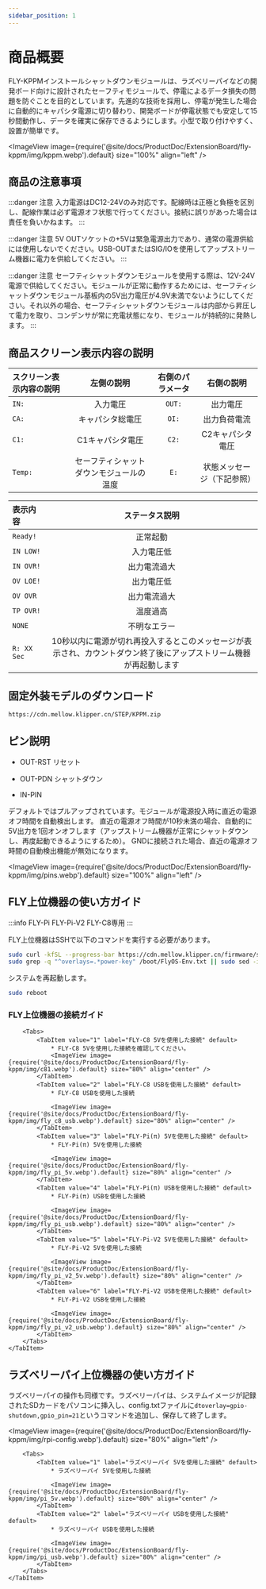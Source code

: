 ```yaml
---
sidebar_position: 1
---
```


# 商品概要

FLY-KPPMインストールシャットダウンモジュールは、ラズベリーパイなどの開発ボード向けに設計されたセーフティモジュールで、停電によるデータ損失の問題を防ぐことを目的としています。先進的な技術を採用し、停電が発生した場合に自動的にキャパシタ電源に切り替わり、開発ボードが停電状態でも安定して15秒間動作し、データを確実に保存できるようにします。小型で取り付けやすく、設置が簡単です。

<ImageView image={require('@site/docs/ProductDoc/ExtensionBoard/fly-kppm/img/kppm.webp').default} size="100%" align="left" />

## 商品の注意事項

:::danger 注意
入力電源はDC12-24Vのみ対応です。配線時は正極と負極を区別し、配線作業は必ず電源オフ状態で行ってください。接続に誤りがあった場合は責任を負いかねます。
:::

:::danger 注意
5V OUTソケットの+5Vは緊急電源出力であり、通常の電源供給には使用しないでください。USB-OUTまたはSIG/IOを使用してアップストリーム機器に電力を供給してください。
:::

:::danger 注意
セーフティシャットダウンモジュールを使用する際は、12V-24V電源で供給してください。モジュールが正常に動作するためには、セーフティシャットダウンモジュール基板内の5V出力電圧が4.9V未満でないようにしてください。それ以外の場合、セーフティシャットダウンモジュールは内部から昇圧して電力を取り、コンデンサが常に充電状態になり、モジュールが持続的に発熱します。
:::

## 商品スクリーン表示内容の説明

| スクリーン表示内容の説明 | 左側の説明 | 右側のパラメータ | 右側の説明 |
| :--------------------- | :--------: | :--------------: | :--------: |
| `IN:`                   | 入力電圧   | `OUT:`           | 出力電圧   |
| `CA:`                   | キャパシタ総電圧 | `OI:`            | 出力負荷電流 |
| `C1:`                   | C1キャパシタ電圧 | `C2:`            | C2キャパシタ電圧 |
| `Temp:`                 | セーフティシャットダウンモジュールの温度 | `E:`             | 状態メッセージ（下記参照） |

| 表示内容 | ステータス説明 |
| :----- | :-----------: |
| `Ready!` | 正常起動 |
| `IN LOW!` | 入力電圧低 |
| `IN OVR!` | 出力電流過大 |
| `OV LOE!` | 出力電圧低 |
| `OV OVR` | 出力電流過大 |
| `TP OVR!` | 温度過高 |
| `NONE` | 不明なエラー |
| `R: XX Sec` | 10秒以内に電源が切れ再投入するとこのメッセージが表示され、カウントダウン終了後にアップストリーム機器が再起動します |

## 固定外装モデルのダウンロード

```bash
https://cdn.mellow.klipper.cn/STEP/KPPM.zip
```

## ピン説明

* OUT-RST リセット
* OUT-PDN シャットダウン

* IN-PIN

デフォルトではプルアップされています。モジュールが電源投入時に直近の電源オフ時間を自動検出します。
直近の電源オフ時間が10秒未満の場合、自動的に5V出力を1回オンオフします（アップストリーム機器が正常にシャットダウンし、再度起動できるようにするため）。
GNDに接続された場合、直近の電源オフ時間の自動検出機能が無効になります。

<ImageView image={require('@site/docs/ProductDoc/ExtensionBoard/fly-kppm/img/pins.webp').default} size="100%" align="left" />

## FLY上位機器の使い方ガイド

:::info
FLY-Pi FLY-Pi-V2 FLY-C8専用
:::

FLY上位機器はSSHで以下のコマンドを実行する必要があります。

```bash
sudo curl -kfSL --progress-bar https://cdn.mellow.klipper.cn/firmware/sun50i-h5-power-key.dtbo -o /boot/dtb/allwinner/overlay/sun50i-h5-power-key.dtbo
sudo grep -q "^overlays=.*power-key" /boot/FlyOS-Env.txt || sudo sed -i '/^overlays=/ s/$/ power-key/' /boot/FlyOS-Env.txt
```

システムを再起動します。

```bash
sudo reboot
```

### FLY上位機器の接続ガイド

<Tabs>
    <TabItem value="serial" label="FLY上位機器の接続ガイド" default>

        <Tabs>
            <TabItem value="1" label="FLY-C8 5Vを使用した接続" default>
                * FLY-C8 5Vを使用した接続を確認してください。
                <ImageView image={require('@site/docs/ProductDoc/ExtensionBoard/fly-kppm/img/c81.webp').default} size="80%" align="center" />
            </TabItem>
            <TabItem value="2" label="FLY-C8 USBを使用した接続" default>
                * FLY-C8 USBを使用した接続

                <ImageView image={require('@site/docs/ProductDoc/ExtensionBoard/fly-kppm/img/fly_c8_usb.webp').default} size="80%" align="center" />
            </TabItem>
            <TabItem value="3" label="FLY-Pi(π) 5Vを使用した接続" default>
                * FLY-Pi(π) 5Vを使用した接続

                <ImageView image={require('@site/docs/ProductDoc/ExtensionBoard/fly-kppm/img/fly_pi_5v.webp').default} size="80%" align="center" />
            </TabItem>
            <TabItem value="4" label="FLY-Pi(π) USBを使用した接続" default>
                * FLY-Pi(π) USBを使用した接続

                <ImageView image={require('@site/docs/ProductDoc/ExtensionBoard/fly-kppm/img/fly_pi_usb.webp').default} size="80%" align="center" />
            </TabItem>
            <TabItem value="5" label="FLY-Pi-V2 5Vを使用した接続" default>
                * FLY-Pi-V2 5Vを使用した接続

                <ImageView image={require('@site/docs/ProductDoc/ExtensionBoard/fly-kppm/img/fly_pi_v2_5v.webp').default} size="80%" align="center" />
            </TabItem>
            <TabItem value="6" label="FLY-Pi-V2 USBを使用した接続" default>
                * FLY-Pi-V2 USBを使用した接続

                <ImageView image={require('@site/docs/ProductDoc/ExtensionBoard/fly-kppm/img/fly_pi_v2_usb.webp').default} size="80%" align="center" />
            </TabItem>
        </Tabs>
    </TabItem>
</Tabs>

## ラズベリーパイ上位機器の使い方ガイド

ラズベリーパイの操作も同様です。ラズベリーパイは、システムイメージが記録されたSDカードをパソコンに挿入し、config.txtファイルに`dtoverlay=gpio-shutdown,gpio_pin=21`というコマンドを追加し、保存して終了します。

<ImageView image={require('@site/docs/ProductDoc/ExtensionBoard/fly-kppm/img/rpi-config.webp').default} size="80%" align="left" />

<Tabs>
    <TabItem value="serial" label="ラズベリーパイ上位機器の接続ガイド" default>

        <Tabs>
            <TabItem value="1" label="ラズベリーパイ 5Vを使用した接続" default>
                * ラズベリーパイ 5Vを使用した接続

                <ImageView image={require('@site/docs/ProductDoc/ExtensionBoard/fly-kppm/img/pi_5v.webp').default} size="80%" align="center" />
            </TabItem>
            <TabItem value="2" label="ラズベリーパイ USBを使用した接続" default>
                * ラズベリーパイ USBを使用した接続

                <ImageView image={require('@site/docs/ProductDoc/ExtensionBoard/fly-kppm/img/pi_usb.webp').default} size="80%" align="center" />
            </TabItem>
        </Tabs>
    </TabItem>
</Tabs>
